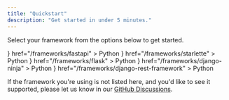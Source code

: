 ```yaml
---
title: "Quickstart"
description: "Get started in under 5 minutes."
---
```


Select your framework from the options below to get started.

<CardGroup cols={3}>
  <Card
    title="FastAPI"
    icon={
      <img
        src="https://raw.githubusercontent.com/apitally/assets/main/frameworks/fastapi-icon.svg"
        style={{ height: "32px", maxWidth: "unset" }}
      />
    }
    href="/frameworks/fastapi"
  >
    Python
  </Card>
  <Card
    title="Starlette"
    icon={
      <img
        src="https://raw.githubusercontent.com/apitally/assets/main/frameworks/starlette-icon.svg"
        style={{ height: "32px", maxWidth: "unset" }}
      />
    }
    href="/frameworks/starlette"
  >
    Python
  </Card>
  <Card
    title="Flask"
    icon={
      <img
        src="https://raw.githubusercontent.com/apitally/assets/main/frameworks/flask-icon.svg"
        style={{ height: "32px", maxWidth: "unset" }}
      />
    }
    href="/frameworks/flask"
  >
    Python
  </Card>
  <Card
    title="Django Ninja"
    icon={
      <img
        src="https://raw.githubusercontent.com/apitally/assets/main/frameworks/django-icon.svg"
        style={{ height: "32px", maxWidth: "unset" }}
      />
    }
    href="/frameworks/django-ninja"
  >
    Python
  </Card>
  <Card
    title="Django REST Framework"
    icon={
      <img
        src="https://raw.githubusercontent.com/apitally/assets/main/frameworks/django-icon.svg"
        style={{ height: "32px", maxWidth: "unset" }}
      />
    }
    href="/frameworks/django-rest-framework"
  >
    Python
  </Card>
</CardGroup>

If the framework you're using is not listed here, and you'd like to see it supported, please let us know in our [GitHub Discussions](https://github.com/orgs/apitally/discussions/categories/feedback-ideas).
